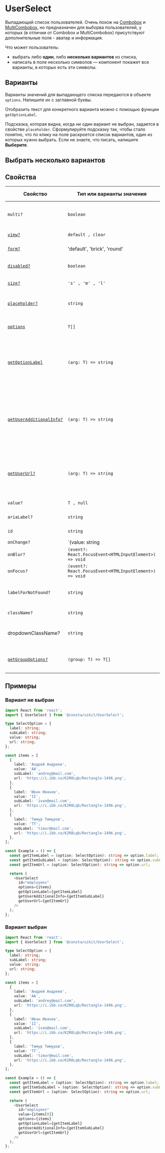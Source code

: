 

# UserSelect

Выпадающий список пользователей. Очень похож на [Combobox](?path=/docs/components-combobox--default-story) и [MultiCombobox](?path=/docs/components-multicombobox--with-value-story),
но предназначен для выборва пользователей, у которых (в отличии от Combobox и MultiCombobox) присутствуют дополнительные поля - аватар и информация.

Что может пользователь:

- выбрать либо **один**, либо **несколько вариантов** из списка,
- написать в поле несколько символов — компонент покажет все варианты, в которых есть эти символы.

## Варианты

Варианты значений для выпадающего списка передаются в объекте `options`. Напишите их
с заглавной буквы.

Отобразить текст для конкретного варианта можно с помощью функции `getOptionLabel`.

Подсказка, которая видна, когда ни один вариант не выбран, задается в свойстве `placeholder`.
Сформулируйте подсказку так, чтобы стало понятно, что по клику на поле раскроется список вариантов,
один из которых нужно выбрать. Если не знаете, что писать, напишите **Выберите**.

<UserSelectExample />

## Выбрать несколько вариантов

<UserSelectExampleMulti />

## Свойства

| Свойство                                | Тип или варианты значения                              | По умолчанию | Описание                                                                                                                   |
| --------------------------------------- | ------------------------------------------------------ | ------------ | -------------------------------------------------------------------------------------------------------------------------- |
| `multi?`                                | `boolean`                                              | `true`       | Возможность выбрать несколько варинтов                                                                                     |
| [`view?`](#внешний-вид)                 | `default , clear`                                      | `default`    | Внешний вид компонента                                                                                                     |
| [`form?`](#форма)                       | 'default', 'brick', 'round'                            | `default`    | Форма поля компонента                                                                                                      |
| [`disabled?`](#внешний-вид)             | `boolean`                                              | -            | Делает компонент недоступным                                                                                               |
| [`size?`](#размер)                      | `'s' , 'm' , 'l'`                                      | `'m'`        | Размер компонента                                                                                                          |
| [`placeholder?`](#варианты)             | `string`                                               | -            | Подсказка, отображается, когда вариант не выбран                                                                           |
| [`options`](#варианты)                  | `T[]`                                                  | -            | Варианты, которые можно выбрать                                                                                            |
| [`getOptionLabel`](#варианты)           | `(arg: T) => string`                                   | -            | Функция для получения текста варианта, который будет отображаться в поле для выбранного значения                           |
| [`getUserAdditionalInfo?`](#варианты)   | `(arg: T) => string`                                   | -            | Функция для получения текста варианта, который будет отображаться в поле дополнительной информации для выбранного значения |
| [`getUserUrl?`](#варианты)              | `(arg: T) => string`                                   | -            | Функция для получения url изображения, которое будет отображаться в аватаре пользователя                                   |
| `value?`                                | `T , null`                                             | `null`       | Значение селекта                                                                                                           |
| `ariaLabel?`                            | `string`                                               | -            | `aria` атрибут для метки                                                                                                   |
| `id`                                    | `string`                                               | -            | Идентификатор селекта в DOM                                                                                                |
| `onChange?`                             | `(value: string | null) => void`                       | -            | Обработчик события по изменению значения компонента                                                                        |
| `onBlur?`                               | `(event?: React.FocusEvent<HTMLInputElement>) => void` | -            | Обработчик события `blur`                                                                                                  |
| `onFocus?`                              | `(event?: React.FocusEvent<HTMLInputElement>) => void` | -            | Обработчик события `focus`                                                                                                 |
| `labelForNotFound?`                     | `string`                                               | -            | Текст при отсуствии элементов при поиске                                                                                   |
| `className?`                            | `string`                                               | -            | Дополнительный CSS-класс                                                                                                   |
| dropdownClassName?                      | `string`                                               | -            | Дополнительный CSS-класс для выпадающего блока                                                                             |
| [`getGroupOptions?`](#группы-вариантов) | `(group: T) => T[]`                                    | -            | Функция для получения вариантов из группы                                                                                  |

## Примеры

### Вариант не выбран

```ts
import React from 'react';
import { UserSelect } from '@consta/uikit/UserSelect';

type SelectOption = {
  label: string;
  subLabel: string;
  value: string;
  url: string;
};

const items = [
  {
    label: 'Андрей Андреев',
    value: 'AA',
    subLabel: 'andrey@mail.com',
    url: 'https://i.ibb.co/K2R8Lqb/Rectangle-1496.png',
  },
  {
    label: 'Иван Иванов',
    value: 'II',
    subLabel: 'ivan@mail.com',
    url: 'https://i.ibb.co/K2R8Lqb/Rectangle-1496.png',
  },
  {
    label: 'Тимур Тимуров',
    value: 'TT',
    subLabel: 'timur@mail.com',
    url: 'https://i.ibb.co/K2R8Lqb/Rectangle-1496.png',
  },
];

const Example = () => {
  const getItemLabel = (option: SelectOption): string => option.label;
  const getItemSubLabel = (option: SelectOption): string => option.subLabel;
  const getItemUrl = (option: SelectOption): string => option.url;

  return (
    <UserSelect
      id="employees"
      options={items}
      getOptionLabel={getItemLabel}
      getUserAdditionalInfo={getItemSubLabel}
      getUserUrl={getItemUrl}
    />
  );
};
```

### Вариант выбран

```ts
import React from 'react';
import { UserSelect } from '@consta/uikit/UserSelect';

type SelectOption = {
  label: string;
  subLabel: string;
  value: string;
  url: string;
};

const items = [
  {
    label: 'Андрей Андреев',
    value: 'AA',
    subLabel: 'andrey@mail.com',
    url: 'https://i.ibb.co/K2R8Lqb/Rectangle-1496.png',
  },
  {
    label: 'Иван Иванов',
    value: 'II',
    subLabel: 'ivan@mail.com',
    url: 'https://i.ibb.co/K2R8Lqb/Rectangle-1496.png',
  },
  {
    label: 'Тимур Тимуров',
    value: 'TT',
    subLabel: 'timur@mail.com',
    url: 'https://i.ibb.co/K2R8Lqb/Rectangle-1496.png',
  },
];

const Example = () => {
  const getItemLabel = (option: SelectOption): string => option.label;
  const getItemSubLabel = (option: SelectOption): string => option.subLabel;
  const getItemUrl = (option: SelectOption): string => option.url;

  return (
    <UserSelect
      id="employees"
      value={items[0]}
      options={items}
      getOptionLabel={getItemLabel}
      getUserAdditionalInfo={getItemSubLabel}
      getUserUrl={getItemUrl}
    />
  );
};
```

